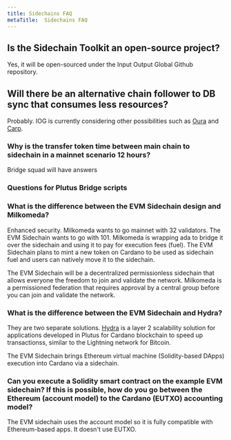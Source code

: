 ```yaml
---
title: Sidechains FAQ
metaTitle:  Sidechains FAQ
---
```

## Is the Sidechain Toolkit an open-source project?
Yes, it will be open-sourced under the Input Output Global Github repository.

## Will there be an alternative chain follower to DB sync that consumes less resources?
Probably. IOG is currently considering other possibilities such as  [Oura](https://github.com/txpipe/oura) and [Carp](https://github.com/dcSpark/carp).

### Why is the transfer token time between main chain to sidechain in a mainnet scenario 12 hours? 
Bridge squad will have answers 
### Questions for Plutus Bridge scripts

### What is the difference between the EVM Sidechain design and Milkomeda?

Enhanced security. Milkomeda wants to go mainnet with 32 validators. The EVM Sidechain wants to go with 101.
Milkomeda is wrapping ada to bridge it over the sidechain and using it to pay for execution fees (fuel). The EVM Sidechain plans to mint a new token on Cardano to be used as sidechain fuel and users can natively move it to the sidechain.

The EVM Sidechain will be a decentralized permissionless sidechain that allows everyone the freedom to join and validate the network. Milkomeda is a permissioned federation that requires approval by a central group before you can join and validate the network.

### What is the difference between the EVM Sidechain and Hydra?

They are two separate solutions. [Hydra](https://iohk.io/en/blog/posts/2022/02/03/implementing-hydra-heads-the-first-step-towards-the-full-hydra-vision/) is a layer 2 scalability solution for applications developed in Plutus for Cardano blockchain to speed up transactionss, similar to the Lightning network for Bitcoin.

The EVM Sidechain brings Ethereum virtual machine (Solidity-based DApps) execution into Cardano via a sidechain.

### Can you execute a Solidity smart contract on the example EVM sidechain? If this is possible, how do you go between the Ethereum (account model) to the Cardano (EUTXO) accounting model? 

The EVM sidechain uses the account model so it is fully compatible with Ethereum-based apps. It doesn't use EUTXO.
